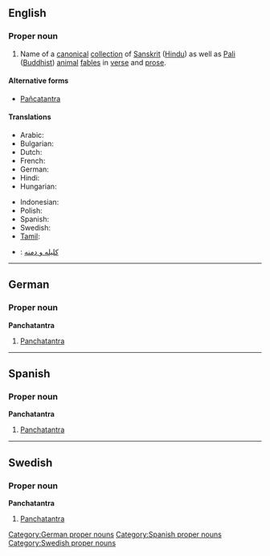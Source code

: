 ==English==

===Proper noun===
{{wikipedia}}
{{en-proper noun}}

# Name of a [[canonical]] [[collection]] of [[Sanskrit]] ([[Hindu]]) as well as [[Pali]] ([[Buddhist]]) [[animal]] [[fable]]s in [[verse]] and [[prose]].

====Alternative forms====
* [[Pañcatantra]]

====Translations====
{{trans-top|a collection of Sanskrit and Pali animal fables in verse and prose}}
* Arabic: {{t|ar|كليلة ودمنة}}
* Bulgarian: {{t|bg|Панчатантра}}
* Dutch: {{t|nl|Pañcatantra}}
* French: {{t+|fr|Pañchatantra}}
* German: {{t|de|Panchatantra}}
* Hindi: {{t|hi|पंचतंत्र}}
* Hungarian: {{t|hu|Pancsatantra}}
{{trans-mid}}
* Indonesian: {{t|id|Pañcatantra}}
* Polish: {{t|pl|Pańćatantra}}
* Spanish: {{t|es|Panchatantra}}
* Swedish: {{t|sv|Panchatantra}}
* [[Tamil]]: {{t|ta|பஞ்சதந்திரம்}}
* {{ttbc|fa}}: [[کلیله و دمنه]]
{{trans-bottom}}

----

==German==

===Proper noun===
'''Panchatantra'''

# [[Panchatantra#English|Panchatantra]]

[[Category:German proper nouns]]

----

==Spanish==

===Proper noun===
'''Panchatantra'''

# [[Panchatantra#English|Panchatantra]]

[[Category:Spanish proper nouns]]

----

==Swedish==

===Proper noun===
'''Panchatantra'''

# [[Panchatantra#English|Panchatantra]]

[[Category:Swedish proper nouns]]